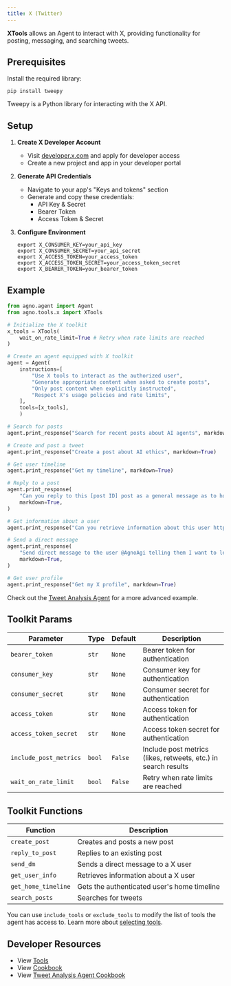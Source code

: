 ```yaml
---
title: X (Twitter)
---
```


**XTools** allows an Agent to interact with X, providing functionality for posting, messaging, and searching tweets.

## Prerequisites

Install the required library:

```shell
pip install tweepy
```

<Info>Tweepy is a Python library for interacting with the X API.</Info>

## Setup

1. **Create X Developer Account**
   - Visit [developer.x.com](https://developer.x.com) and apply for developer access
   - Create a new project and app in your developer portal

2. **Generate API Credentials**
   - Navigate to your app's "Keys and tokens" section
   - Generate and copy these credentials:
     - API Key & Secret
     - Bearer Token  
     - Access Token & Secret

3. **Configure Environment**
   ```shell
   export X_CONSUMER_KEY=your_api_key
   export X_CONSUMER_SECRET=your_api_secret
   export X_ACCESS_TOKEN=your_access_token
   export X_ACCESS_TOKEN_SECRET=your_access_token_secret
   export X_BEARER_TOKEN=your_bearer_token
   ```

## Example

```python cookbook/tools/x_tools.py
from agno.agent import Agent
from agno.tools.x import XTools

# Initialize the X toolkit
x_tools = XTools(
    wait_on_rate_limit=True # Retry when rate limits are reached
) 

# Create an agent equipped with X toolkit
agent = Agent(
    instructions=[
        "Use X tools to interact as the authorized user",
        "Generate appropriate content when asked to create posts",
        "Only post content when explicitly instructed",
        "Respect X's usage policies and rate limits",
    ],
    tools=[x_tools],
    )

# Search for posts
agent.print_response("Search for recent posts about AI agents", markdown=True)

# Create and post a tweet
agent.print_response("Create a post about AI ethics", markdown=True)

# Get user timeline
agent.print_response("Get my timeline", markdown=True)

# Reply to a post
agent.print_response(
    "Can you reply to this [post ID] post as a general message as to how great this project is: https://x.com/AgnoAgi",
    markdown=True,
)

# Get information about a user
agent.print_response("Can you retrieve information about this user https://x.com/AgnoAgi ", markdown=True)

# Send a direct message
agent.print_response(
    "Send direct message to the user @AgnoAgi telling them I want to learn more about them and a link to their community.",
    markdown=True,
)

# Get user profile
agent.print_response("Get my X profile", markdown=True)
```

<Note> Check out the [Tweet Analysis Agent](/examples/use-cases/agents/tweet-analysis-agent) for a more advanced example. </Note>

## Toolkit Params

| Parameter               | Type                | Default | Description                                                      |
| ----------------------- | ------------------- | ------- | ---------------------------------------------------------------- |
| `bearer_token`          | `str`     | `None`  | Bearer token for authentication                                  |
| `consumer_key`          | `str`     | `None`  | Consumer key for authentication                                  |
| `consumer_secret`       | `str`     | `None`  | Consumer secret for authentication                               |
| `access_token`          | `str`     | `None`  | Access token for authentication                                  |
| `access_token_secret`   | `str`     | `None`  | Access token secret for authentication                          |
| `include_post_metrics`  | `bool`              | `False` | Include post metrics (likes, retweets, etc.) in search results |
| `wait_on_rate_limit`    | `bool`              | `False` | Retry when rate limits are reached                               |

## Toolkit Functions

| Function            | Description                                 |
| ------------------- | ------------------------------------------- |
| `create_post`      | Creates and posts a new post               |
| `reply_to_post`    | Replies to an existing post                |
| `send_dm`           | Sends a direct message to a X user    |
| `get_user_info`     | Retrieves information about a X user  |
| `get_home_timeline` | Gets the authenticated user's home timeline |
| `search_posts`      | Searches for tweets                          |

You can use `include_tools` or `exclude_tools` to modify the list of tools the agent has access to. Learn more about [selecting tools](/docs/documentation/tools/selecting-tools).

## Developer Resources

- View [Tools](https://github.com/agno-agi/agno/blob/main/libs/agno/agno/tools/x.py)
- View [Cookbook](https://github.com/agno-agi/agno/tree/v2.0/cookbook/tools/x_tools.py)
- View [Tweet Analysis Agent Cookbook](https://github.com/agno-agi/agno/tree/v2.0/cookbook/examples/agents/social_media_agent.py)
